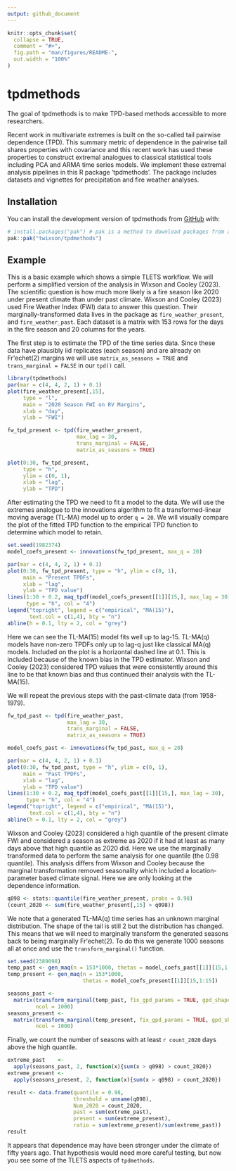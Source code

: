 ```yaml
---
output: github_document
---
```


<!-- README.md is generated from README.Rmd. Please edit that file -->

```r
knitr::opts_chunk$set(
  collapse = TRUE,
  comment = "#>",
  fig.path = "man/figures/README-",
  out.width = "100%"
)
```

# tpdmethods

<!-- badges: start -->
<!-- badges: end -->

The goal of tpdmethods is to make TPD-based methods accessible to more researchers. 

Recent work in multivariate extremes is built on the so-called tail pairwise 
dependence (TPD). This summary metric of dependence in the pairwise tail shares 
properties with covariance and this recent work has used these properties to 
construct extremal analogues to classical statistical tools including PCA and 
ARMA time series models. We implement these extremal analysis pipelines in this 
R package 'tpdmethods'. The package includes datasets and vignettes for 
precipitation and fire weather analyses. 

## Installation

You can install the development version of tpdmethods from [GitHub](https://github.com/) with:

``` r
# install.packages("pak") # pak is a method to download packages from a variety of sources.
pak::pak("twixson/tpdmethods")
```

## Example

This is a basic example which shows a simple TLETS workflow. We will perform a 
simplified version of the analysis in Wixson and Cooley (2023). The scientific 
question is how much more likely is a fire season like 2020 under present 
climate than under past climate. Wixson and Cooley (2023) used Fire Weather Index
(FWI) data to answer this question. Their marginally-transformed data lives in 
the package as `fire_weather_present`, and `fire_weather_past`. Each dataset is 
a matrix with 153 rows for the days in the fire season and 20 columns for the 
years.

The first step is to estimate the TPD of the time series data. Since 
these data have plausibly iid replicates (each season) and are already on 
Fr\'echet(2) margins we will use `matrix_as_seasons = TRUE` and 
`trans_marginal = FALSE` in our `tpd()` call. 

```r
library(tpdmethods)
par(mar = c(4, 4, 2, 1) + 0.1)
plot(fire_weather_present[,15], 
     type = "l",
     main = "2020 Season FWI on RV Margins", 
     xlab = "day", 
     ylab = "FWI")

fw_tpd_present <- tpd(fire_weather_present, 
                      max_lag = 30, 
                      trans_marginal = FALSE, 
                      matrix_as_seasons = TRUE)

plot(0:30, fw_tpd_present, 
     type = "h", 
     ylim = c(0, 1), 
     xlab = "lag", 
     ylab = "TPD")
```

After estimating the TPD we need to fit a model to the data. We will use the 
extremes analogue to the innovations algorithm to fit a transformed-linear 
moving average (TL-MA) model up to order `q = 20`. We will visually compare the 
plot of the fitted TPD function to the empirical TPD function to determine which
model to retain. 

```r
set.seed(1982374)
model_coefs_present <- innovations(fw_tpd_present, max_q = 20)

par(mar = c(4, 4, 2, 1) + 0.1)
plot(0:30, fw_tpd_present, type = "h", ylim = c(0, 1), 
     main = "Present TPDFs", 
     xlab = "lag", 
     ylab = "TPD value")
lines(1:30 + 0.2, maq_tpdf(model_coefs_present[[1]][15,], max_lag = 30), 
      type = "h", col = "4")
legend("topright", legend = c("empirical", "MA(15)"), 
       text.col = c(1,4), bty = "n")
abline(h = 0.1, lty = 2, col = "grey")
```

Here we can see the TL-MA(15) model fits well up to lag-15. TL-MA(q) models have
non-zero TPDFs only up to lag-q just like classical MA(q) models. Included on 
the plot is a horizontal dashed line at 0.1. This is included because of the 
known bias in the TPD estimator. Wixson and Cooley (2023) considered TPD values 
that were consistently around this line to be that known bias and thus 
continued their analysis with the TL-MA(15). 

We will repeat the previous steps with the past-climate data (from 1958-1979). 

```r
fw_tpd_past <- tpd(fire_weather_past, 
                   max_lag = 30, 
                   trans_marginal = FALSE, 
                   matrix_as_seasons = TRUE)

model_coefs_past <- innovations(fw_tpd_past, max_q = 20)

par(mar = c(4, 4, 2, 1) + 0.1)
plot(0:30, fw_tpd_past, type = "h", ylim = c(0, 1), 
     main = "Past TPDFs", 
     xlab = "lag", 
     ylab = "TPD value")
lines(1:30 + 0.2, maq_tpdf(model_coefs_past[[1]][15,], max_lag = 30), 
      type = "h", col = "4")
legend("topright", legend = c("empirical", "MA(15)"), 
       text.col = c(1,4), bty = "n")
abline(h = 0.1, lty = 2, col = "grey")
```

Wixson and Cooley (2023) considered a high quantile of the present climate FWI
and considered a season as extreme as 2020 if it had at least as many days above
that high quantile as 2020 did. Here we use the marginally transformed data to 
perform the same analysis for one quantile (the 0.98 quantile). This analysis 
differs from Wixson and Cooley because the marginal transformation removed 
seasonality which included a location-parameter based climate signal. Here we 
are only looking at the dependence information. 

```r
q098 <- stats::quantile(fire_weather_present, probs = 0.98)
(count_2020 <- sum(fire_weather_present[,15] > q098))
```

We note that a generated TL-MA(q) time series has an unknown marginal 
distribution. The shape of the tail is still 2 but the distribution has changed. 
This means that we will need to marginally transform the generated
seasons back to being marginally Fr\'echet(2). To do this we generate 1000 
seasons all at once and use the `transform_marginal()` function.  

```r
set.seed(2389098)
temp_past <- gen_maq(n = 153*1000, thetas = model_coefs_past[[1]][15,1:15])
temp_present <- gen_maq(n = 153*1000, 
                        thetas = model_coefs_present[[1]][15,1:15])
```

```r
seasons_past <- 
  matrix(transform_marginal(temp_past, fix_gpd_params = TRUE, gpd_shape = 0.5), 
         ncol = 1000)
seasons_present <- 
  matrix(transform_marginal(temp_present, fix_gpd_params = TRUE, gpd_shape = 0.5), 
         ncol = 1000)

```

Finally, we count the number of seasons with at least `r count_2020` days above
the high quantile. 

```r
extreme_past    <- 
  apply(seasons_past, 2, function(x){sum(x > q098) > count_2020})
extreme_present <- 
  apply(seasons_present, 2, function(x){sum(x > q098) > count_2020})

result <- data.frame(quantile = 0.98,
                     threshold = unname(q098),
                     Num_2020 = count_2020,
                     past = sum(extreme_past),
                     present = sum(extreme_present),
                     ratio = sum(extreme_present)/sum(extreme_past))
result
```

It appears that dependence may have been stronger under the climate
of fifty years ago. That hypothesis would need more careful testing, but now you 
see some of the TLETS aspects of `tpdmethods`. 
